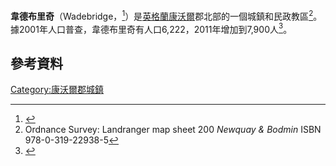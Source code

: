 {{Infobox UK place 
|country = 英格蘭
|map_type = Cornwall
|official_name = Wadebridge
|cornish_name = Ponswad
|static_image_name = Wadebridge Clock tower.jpg
|static_image_caption = 
|latitude = 50.518
|longitude = -4.885
|population = 7,900
|population_ref = ([[United_Kingdom_Census_2011|2011]])
|civil_parish= Wadebridge
|lieutenancy_england =    [[康沃爾|康沃爾]]
|region= 西南英格蘭
|post_town= WADEBRIDGE
|postcode_district = PL27
|postcode_area= PL
|dial_code= 01208
|os_grid_reference= SW990725
}}
'''韋德布里奇'''（Wadebridge，{{lang-kw|Ponswad}}<ref>{{cite web|url=http://www.magakernow.org.uk/pdf/placename_masterlist.pdf|title=List of Place-names agreed by the MAGA Signage Panel|accessdate=11 January 2015|publisher=Cornish Language Partnership|date=May 2014|deadurl=yes|archiveurl=https://web.archive.org/web/20140729194902/http://www.magakernow.org.uk/pdf/placename_masterlist.pdf|archivedate=2014-07-29}}</ref>）是[[英格蘭|英格蘭]][[康沃爾|康沃爾]]郡北部的一個城鎮和民政教區<ref name="ReferenceA">Ordnance Survey: Landranger map sheet 200 ''Newquay & Bodmin'' ISBN 978-0-319-22938-5</ref>。據2001年人口普查，韋德布里奇有人口6,222，2011年增加到7,900人<ref>{{cite web|url=http://www.cornwall.gov.uk/council-and-democracy/data-and-research/data-by-topic/population/town-populations|title=Town population 2011|accessdate=15 February 2015|deadurl=yes|archiveurl=https://web.archive.org/web/20150205171836/http://www.cornwall.gov.uk/council-and-democracy/data-and-research/data-by-topic/population/town-populations|archivedate=2015-02-05}}</ref>。
== 參考資料 ==
{{reflist}}

[[Category:康沃爾郡城鎮|Category:康沃爾郡城鎮]]
